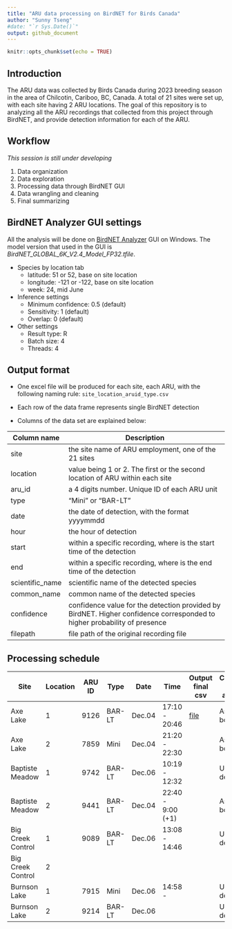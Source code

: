 ```yaml
---
title: "ARU data processing on BirdNET for Birds Canada"
author: "Sunny Tseng"
#date: "`r Sys.Date()`"
output: github_document
---
```


```r
knitr::opts_chunk$set(echo = TRUE)
```

## Introduction

The ARU data was collected by Birds Canada during 2023 breeding season in the area of Chilcotin, Cariboo, BC, Canada. A total of 21 sites were set up, with each site having 2 ARU locations. The goal of this repository is to analyzing all the ARU recordings that collected from this project through BirdNET, and provide detection information for each of the ARU.

## Workflow

*This session is still under developing*

1.  Data organization
2.  Data exploration
3.  Processing data through BirdNET GUI
4.  Data wrangling and cleaning
5.  Final summarizing

## BirdNET Analyzer GUI settings

All the analysis will be done on [BirdNET Analyzer](https://github.com/kahst/BirdNET-Analyzer) GUI on Windows. The model version that used in the GUI is *BirdNET_GLOBAL_6K_V2.4_Model_FP32.tfile*.

-   Species by location tab
    -   latitude: 51 or 52, base on site location
    -   longitude: -121 or -122, base on site location
    -   week: 24, mid June
-   Inference settings
    -   Minimum confidence: 0.5 (default)
    -   Sensitivity: 1 (default)
    -   Overlap: 0 (default)
-   Other settings
    -   Result type: R
    -   Batch size: 4
    -   Threads: 4

## Output format

-   One excel file will be produced for each site, each ARU, with the following naming rule: `site_location_aruid_type.csv`

-   Each row of the data frame represents single BirdNET detection

-   Columns of the data set are explained below:

| Column name     | Description                                                                                                              |
|-----------------|--------------------------------------------------------------------------------------------------------------------------|
| site            | the site name of ARU employment, one of the 21 sites                                                                     |
| location        | value being 1 or 2. The first or the second location of ARU within each site                                             |
| aru_id          | a 4 digits number. Unique ID of each ARU unit                                                                            |
| type            | "Mini" or "BAR-LT"                                                                                                       |
| date            | the date of detection, with the format yyyymmdd                                                                          |
| hour            | the hour of detection                                                                                                    |
| start           | within a specific recording, where is the start time of the detection                                                    |
| end             | within a specific recording, where is the end time of the detection                                                      |
| scientific_name | scientific name of the detected species                                                                                  |
| common_name     | common name of the detected species                                                                                      |
| confidence      | confidence value for the detection provided by BirdNET. Higher confidence corresponded to higher probability of presence |
| filepath        | file path of the original recording file                                                                                 |

## Processing schedule

| Site              | Location | ARU ID | Type   | Date   | Time              | Output final csv                                | Computer for analysis |
|-------------------|----------|--------|--------|--------|-------------------|-------------------------------------------------|-----------------------|
| Axe Lake          | 1        | 9126   | BAR-LT | Dec.04 | 17:10 - 20:46     | [file](./data/cleaned/AxeLake_1_9126_BARLT.csv) | Asus Zen book         |
| Axe Lake          | 2        | 7859   | Mini   | Dec.04 | 21:20 - 22:30     |                                                 | Asus Zen book         |
| Baptiste Meadow   | 1        | 9742   | BAR-LT | Dec.06 | 10:19 - 12:32     |                                                 | UBC desktop           |
| Baptiste Meadow   | 2        | 9441   | BAR-LT | Dec.04 | 22:40 - 9:00 (+1) |                                                 | Asus Zen book         |
| Big Creek Control | 1        | 9089   | BAR-LT | Dec.06 | 13:08 - 14:46     |                                                 | UBC desktop           |
| Big Creek Control | 2        |        |        |        |                   |                                                 |                       |
| Burnson Lake      | 1        | 7915   | Mini   | Dec.06 | 14:58 -           |                                                 | UBC desktop           |
| Burnson Lake      | 2        | 9214   | BAR-LT | Dec.06 |                   |                                                 | UBC desktop           |
